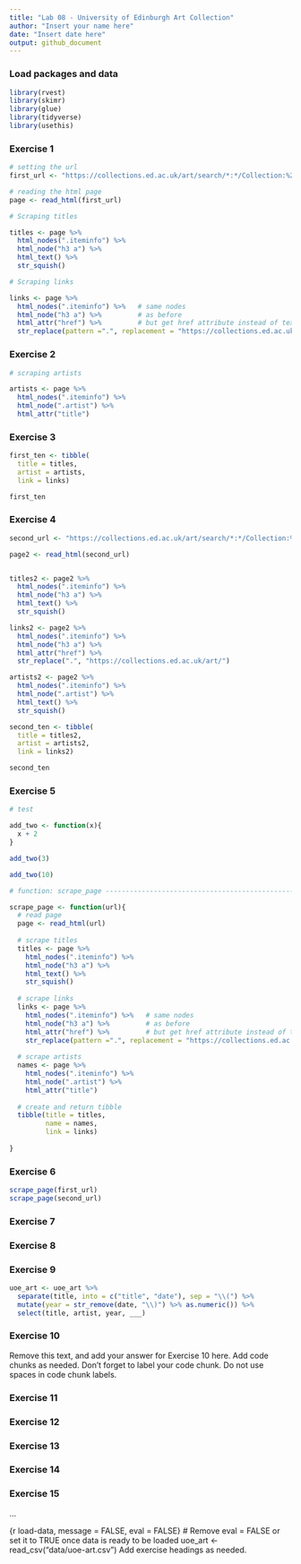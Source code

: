 ```yaml
---
title: "Lab 08 - University of Edinburgh Art Collection"
author: "Insert your name here"
date: "Insert date here"
output: github_document
---
```


### Load packages and data



```r
library(rvest)
library(skimr)
library(glue)
library(tidyverse) 
library(usethis)
```


### Exercise 1

```r
# setting the url
first_url <- "https://collections.ed.ac.uk/art/search/*:*/Collection:%22edinburgh+college+of+art%7C%7C%7CEdinburgh+College+of+Art%22?offset=0"

# reading the html page
page <- read_html(first_url)

# Scraping titles

titles <- page %>%
  html_nodes(".iteminfo") %>%
  html_node("h3 a") %>%
  html_text() %>% 
  str_squish()

# Scraping links

links <- page %>%
  html_nodes(".iteminfo") %>%   # same nodes
  html_node("h3 a") %>%         # as before
  html_attr("href") %>%         # but get href attribute instead of text
  str_replace(pattern =".", replacement = "https://collections.ed.ac.uk") #replacing link

```


### Exercise 2
```R
# scraping artists 

artists <- page %>%
  html_nodes(".iteminfo") %>%
  html_node(".artist") %>%
  html_attr("title")
```


### Exercise 3

```R
first_ten <- tibble(
  title = titles,
  artist = artists,
  link = links)

first_ten
```
### Exercise 4

```R
second_url <- "https://collections.ed.ac.uk/art/search/*:*/Collection:%22edinburgh+college+of+art%7C%7C%7CEdinburgh+College+of+Art%22?offset=10"

page2 <- read_html(second_url)


titles2 <- page2 %>%
  html_nodes(".iteminfo") %>%
  html_node("h3 a") %>%
  html_text() %>%
  str_squish()

links2 <- page2 %>%
  html_nodes(".iteminfo") %>%
  html_node("h3 a") %>%
  html_attr("href") %>%
  str_replace(".", "https://collections.ed.ac.uk/art/")

artists2 <- page2 %>%
  html_nodes(".iteminfo") %>%
  html_node(".artist") %>%
  html_text() %>%
  str_squish()

second_ten <- tibble(
  title = titles2,
  artist = artists2,
  link = links2)

second_ten
```

### Exercise 5

```r
# test

add_two <- function(x){
  x + 2
}

add_two(3)

add_two(10)

# function: scrape_page --------------------------------------------------------

scrape_page <- function(url){
  # read page
  page <- read_html(url)
  
  # scrape titles
  titles <- page %>%
    html_nodes(".iteminfo") %>%
    html_node("h3 a") %>%
    html_text() %>% 
    str_squish()
  
  # scrape links
  links <- page %>%
    html_nodes(".iteminfo") %>%   # same nodes
    html_node("h3 a") %>%         # as before
    html_attr("href") %>%         # but get href attribute instead of text
    str_replace(pattern =".", replacement = "https://collections.ed.ac.uk") #replacing
  
  # scrape artists 
  names <- page %>% 
    html_nodes(".iteminfo") %>% 
    html_node(".artist") %>% 
    html_attr("title")
  
  # create and return tibble
  tibble(title = titles, 
         name = names,
         link = links)
  
}
```

### Exercise 6

```r

scrape_page(first_url)
scrape_page(second_url)

```

### Exercise 7

### Exercise 8

### Exercise 9

```r
uoe_art <- uoe_art %>%
  separate(title, into = c("title", "date"), sep = "\\(") %>%
  mutate(year = str_remove(date, "\\)") %>% as.numeric()) %>%
  select(title, artist, year, ___)
```

### Exercise 10

Remove this text, and add your answer for Exercise 10 here.
Add code chunks as needed.
Don't forget to label your code chunk.
Do not use spaces in code chunk labels.

### Exercise 11

### Exercise 12

### Exercise 13

### Exercise 14

### Exercise 15

...

{r load-data, message = FALSE, eval = FALSE}
# Remove eval = FALSE or set it to TRUE once data is ready to be loaded
uoe_art <- read_csv("data/uoe-art.csv")
Add exercise headings as needed.
